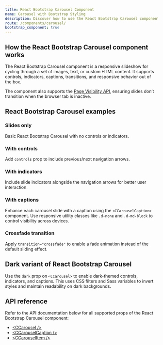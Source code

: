 ```yaml
---
title: React Bootstrap Carousel Component
name: Carousel with Bootstrap Styling
description: Discover how to use the React Bootstrap Carousel component from CoreUI to build responsive, customizable image and content sliders with indicators, captions, and transitions.
route: /components/carousel/
bootstrap_component: true
---
```


## How the React Bootstrap Carousel component works

The React Bootstrap Carousel component is a responsive slideshow for cycling through a set of images, text, or custom HTML content. It supports controls, indicators, captions, transitions, and responsive behavior out of the box.

The component also supports the [Page Visibility API](https://www.w3.org/TR/page-visibility/), ensuring slides don’t transition when the browser tab is inactive.

## React Bootstrap Carousel examples

### Slides only

Basic React Bootstrap Carousel with no controls or indicators.

<ExampleSnippet className="theme-bootstrap" component="CarouselSlidesOnlyExample" componentName="React Bootstrap Carousel" />

### With controls

Add `controls` prop to include previous/next navigation arrows.

<ExampleSnippet className="theme-bootstrap" component="CarouselWithControlsExample" componentName="React Bootstrap Carousel" />

### With indicators

Include slide indicators alongside the navigation arrows for better user interaction.

<ExampleSnippet className="theme-bootstrap" component="CarouselWithIndicatorsExample" componentName="React Bootstrap Carousel" />

### With captions

Enhance each carousel slide with a caption using the `<CCarouselCaption>` component. Use responsive utility classes like `.d-none` and `.d-md-block` to control visibility across devices.

<ExampleSnippet className="theme-bootstrap" component="CarouselWithCaptionsExample" componentName="React Bootstrap Carousel" />

### Crossfade transition

Apply `transition="crossfade"` to enable a fade animation instead of the default sliding effect.

<ExampleSnippet className="theme-bootstrap" component="CarouselCrossfadeExample" componentName="React Bootstrap Carousel" />

## Dark variant of React Bootstrap Carousel

Use the `dark` prop on `<CCarousel>` to enable dark-themed controls, indicators, and captions. This uses CSS filters and Sass variables to invert styles and maintain readability on dark backgrounds.

<ExampleSnippet className="theme-bootstrap" component="CarouselDarkVariantExample" componentName="React Bootstrap Carousel" />

## API reference

Refer to the API documentation below for all supported props of the React Bootstrap Carousel component:

- [&lt;CCarousel /&gt;](../api/#ccarousel)
- [&lt;CCarouselCaption /&gt;](../api/#ccarouselcaption)
- [&lt;CCarouselItem /&gt;](../api/#ccarouselitem)
